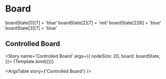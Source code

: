 
<Meta title='Board/Example Board' component={BoardUI} />

# Board

boardState[0][7] = 'blue'
boardState[2][7] = 'red'
boardState[2][6] = 'blue'
boardState[3][7] = 'blue'

<Preview>
  <Story name='Board'>
    <BoardUI board={boardState} />
  </Story>
</Preview>

## Controlled Board


<Story
  name='Controlled Board'
  args={{
    nodeSize: 20,
    board: boardState,
  }}>
  {Template.bind({})}
</Story>

<ArgsTable story={'Controlled Board'} />
